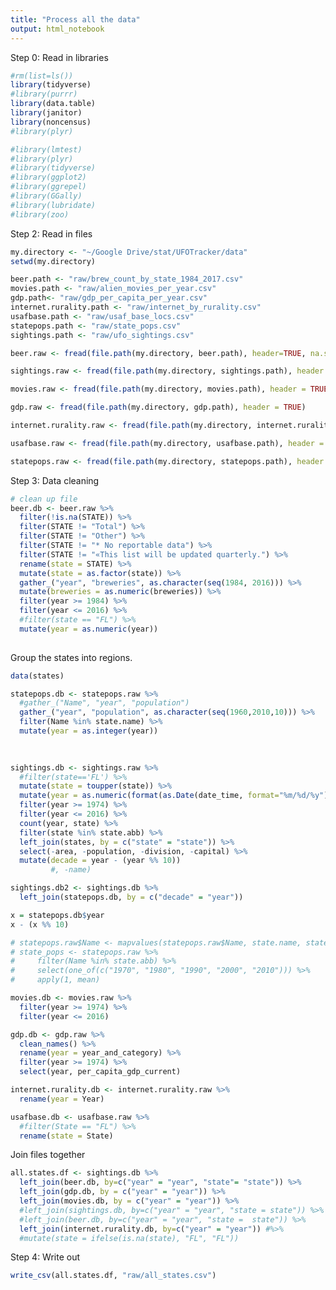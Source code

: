 ```yaml
---
title: "Process all the data"
output: html_notebook
---
```


Step 0: Read in libraries 

```r
#rm(list=ls())
library(tidyverse)
#library(purrr)
library(data.table)
library(janitor)
library(noncensus)
#library(plyr)

#library(lmtest)
#library(plyr)
#library(tidyverse)
#library(ggplot2)
#library(ggrepel)
#library(GGally)
#library(lubridate)
#library(zoo)
```


Step 2: Read in files
```r
my.directory <- "~/Google Drive/stat/UFOTracker/data"
setwd(my.directory)

beer.path <- "raw/brew_count_by_state_1984_2017.csv"
movies.path <- "raw/alien_movies_per_year.csv"
gdp.path<- "raw/gdp_per_capita_per_year.csv"
internet.rurality.path <- "raw/internet_by_rurality.csv"
usafbase.path <- "raw/usaf_base_locs.csv"
statepops.path <- "raw/state_pops.csv"
sightings.path <- "raw/ufo_sightings.csv"

beer.raw <- fread(file.path(my.directory, beer.path), header=TRUE, na.strings=c("*", ""))

sightings.raw <- fread(file.path(my.directory, sightings.path), header = TRUE, na.strings = c("", "Unknown", "--"))

movies.raw <- fread(file.path(my.directory, movies.path), header = TRUE)

gdp.raw <- fread(file.path(my.directory, gdp.path), header = TRUE)

internet.rurality.raw <- fread(file.path(my.directory, internet.rurality.path), header = TRUE)

usafbase.raw <- fread(file.path(my.directory, usafbase.path), header = TRUE)

statepops.raw <- fread(file.path(my.directory, statepops.path), header = TRUE)

```


Step 3: Data cleaning  

```r
# clean up file
beer.db <- beer.raw %>% 
  filter(!is.na(STATE)) %>%
  filter(STATE != "Total") %>% 
  filter(STATE != "Other") %>% 
  filter(STATE != "* No reportable data") %>% 
  filter(STATE != "«This list will be updated quarterly.") %>% 
  rename(state = STATE) %>% 
  mutate(state = as.factor(state)) %>% 
  gather_("year", "breweries", as.character(seq(1984, 2016))) %>% 
  mutate(breweries = as.numeric(breweries)) %>% 
  filter(year >= 1984) %>% 
  filter(year <= 2016) %>% 
  #filter(state == "FL") %>% 
  mutate(year = as.numeric(year))
  
```

Group the states into regions.   
```r
data(states)
```

```r
statepops.db <- statepops.raw %>% 
  #gather_("Name", "year", "population")
  gather_("year", "population", as.character(seq(1960,2010,10))) %>% 
  filter(Name %in% state.name) %>% 
  mutate(year = as.integer(year))
  
  
```

```r
sightings.db <- sightings.raw %>% 
  #filter(state=='FL') %>% 
  mutate(state = toupper(state)) %>% 
  mutate(year = as.numeric(format(as.Date(date_time, format="%m/%d/%y"),"%Y"))) %>% 
  filter(year >= 1974) %>% 
  filter(year <= 2016) %>%
  count(year, state) %>% 
  filter(state %in% state.abb) %>% 
  left_join(states, by = c("state" = "state")) %>% 
  select(-area, -population, -division, -capital) %>% 
  mutate(decade = year - (year %% 10)) 
         #, -name)

```


```r
sightings.db2 <- sightings.db %>% 
  left_join(statepops.db, by = c("decade" = "year"))

```



```r
x = statepops.db$year 
x - (x %% 10)
```


```r
# statepops.raw$Name <- mapvalues(statepops.raw$Name, state.name, state.abb)
# state_pops <- statepops.raw %>%
#     filter(Name %in% state.abb) %>%
#     select(one_of(c("1970", "1980", "1990", "2000", "2010"))) %>%
#     apply(1, mean)
```




```r
movies.db <- movies.raw %>% 
  filter(year >= 1974) %>% 
  filter(year <= 2016)
```


```r
gdp.db <- gdp.raw %>% 
  clean_names() %>% 
  rename(year = year_and_category) %>% 
  filter(year >= 1974) %>% 
  select(year, per_capita_gdp_current)
```

```r
internet.rurality.db <- internet.rurality.raw %>% 
  rename(year = Year)
```

```r
usafbase.db <- usafbase.raw %>% 
  #filter(State == "FL") %>% 
  rename(state = State)
```




Join files together
```r
all.states.df <- sightings.db %>% 
  left_join(beer.db, by=c("year" = "year", "state"= "state")) %>% 
  left_join(gdp.db, by = c("year" = "year")) %>% 
  left_join(movies.db, by = c("year" = "year")) %>% 
  #left_join(sightings.db, by=c("year" = "year", "state = state")) %>% 
  #left_join(beer.db, by=c("year" = "year", "state =  state")) %>% 
  left_join(internet.rurality.db, by=c("year" = "year")) #%>% 
  #mutate(state = ifelse(is.na(state), "FL", "FL"))
```




Step 4: Write out
```r
write_csv(all.states.df, "raw/all_states.csv")
```
